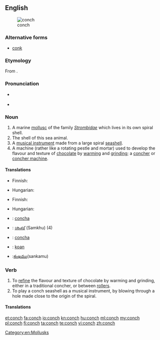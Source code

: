 {{wikipedia}}
==English==
[[File:Sea shell (Trinidad & Tobago 2009).jpg|thumb|right|conch]]
===Alternative forms===
* [[conk]]

===Etymology===
From {{etyl|grc|en}} {{term|κόγχη|lang=grc|tr=konche||mussel}}.

===Pronunciation===
* {{IPA|/kɑnk/}}
*: {{rhymes|ɒnk}}
* {{IPA|/kɑntʃ/}}
*: {{rhymes|ɒntʃ}}

===Noun===
{{en-noun|conches|pl2=conchs}}

# A marine [[mollusc]] of the family ''[[Strombidae]]'' which lives in its own spiral shell.
# The shell of this sea animal.
# A [[musical instrument]] made from a large spiral [[seashell]].
# A machine (rather like a rotating pestle and mortar) used to develop the flavour and texture of [[chocolate]] by [[warming]] and [[grinding]]; a [[concher]] or [[concher machine]].

====Translations====
{{trans-top|marine mollusc}}
* Finnish: {{t-|fi|siipikotilo}}
{{trans-mid}}
* Hungarian: {{t+|hu|kagyló}}
{{trans-bottom}}

{{trans-top|shell of this sea animal}}
* Finnish: {{t-|fi|siipikotilo|alt=siipikotilon}} {{t+|fi|kuori}}
{{trans-mid}}
* Hungarian: {{t+|hu|kagylóhéj}}
{{trans-bottom}}

{{trans-top|musical instrument}}
{{trans-mid}}
{{trans-bottom}}

{{trans-top|machine}}
{{trans-mid}}
{{trans-bottom}}

{{checktrans-top}}
* {{ttbc|ia}}: [[concha]]
* {{ttbc|ml}}: [[ശംഖ്]] (Samkhu) (4)
* {{ttbc|es}}: [[concha]]
* {{ttbc|vo}}: [[koan]]
* {{ttbc|te}}:[[శంఖము]](sankamu)
{{trans-bottom}}

===Verb===
{{en-verb|conches|conching|conched}}

# To [[refine]] the flavour and texture of chocolate by warming and grinding, either in a traditional concher, or between [[roller]]s.
# To play a conch seashell as a musical instrument, by blowing through a hole made close to the origin of the spiral.

====Translations====
{{trans-top|to refine the flavour of chocolate}}
{{trans-mid}}
{{trans-bottom}}

{{trans-top|to play a conch seashell}}
{{trans-mid}}
{{trans-bottom}}

[[Category:en:Mollusks]]

[[et:conch]]
[[fa:conch]]
[[io:conch]]
[[kn:conch]]
[[hu:conch]]
[[ml:conch]]
[[my:conch]]
[[pl:conch]]
[[fi:conch]]
[[ta:conch]]
[[te:conch]]
[[vi:conch]]
[[zh:conch]]